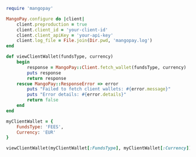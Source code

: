 ```ruby Ruby 
require 'mangopay'

MangoPay.configure do |client|
    client.preproduction = true
    client.client_id = 'your-client-id'
    client.client_apiKey = 'your-api-key'
    client.log_file = File.join(Dir.pwd, 'mangopay.log')
end

def viewClientWallet(fundsType, currency)
    begin
        response = MangoPay::Client.fetch_wallet(fundsType, currency)
        puts response
        return response
    rescue MangoPay::ResponseError => error
        puts "Failed to fetch client wallets: #{error.message}"
        puts "Error details: #{error.details}"
        return false
    end
end

myClientWallet = {
    FundsType: 'FEES',
    Currency: 'EUR'
}

viewClientWallet(myClientWallet[:FundsType], myClientWallet[:Currency])
```